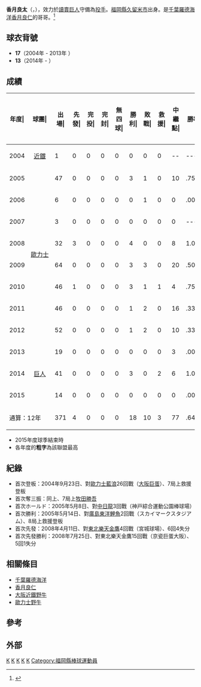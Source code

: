 {{Infobox NPB player|
bgcolor1=#f60|
bgcolor2=#000|
textcolor1=#fff|
textcolor2=#fff|
caption=2011年8月6日、歐力士時代|
name=香月良太|
image=Katsuki ryota.jpg |
width=280|
birthdate= {{birth date and age|1982|7|27}}|
position=投手|
team=|
number=|
bats=右|
throws=右|
debutyear=2004年9月23日|
debutteam=[[大阪巨蛋|大阪巨蛋]]|
statyear=2015年|
stat1label=勝—敗—救援|
stat1value=18—10—3|
stat3label=[[防禦率|防禦率]]|
stat3value=3.88|
stat4label=[[三振|奪三振]]|
stat4value=188|
teams=<nowiki></nowiki>
* 柳川高等学校
* 東芝硬式野球部
* [[大阪近鐵野牛|大阪近鐵野牛]] (2004)
* [[歐力士野牛|歐力士野牛]] (2005 -2012) 
* [[讀賣巨人|讀賣巨人]] (2013 -2016)
}}
'''香月良太'''（{{lang-ja|かつき りょうた}}，{{bd|1982年|7月27日|||X香月}}），效力於[[讀賣巨人|讀賣巨人]]守備為[[投手|投手]]。[[福岡縣|福岡縣]][[久留米市|久留米市]]出身。是[[千葉羅德海洋|千葉羅德海洋]][[香月良仁|香月良仁]]的哥哥。<ref>{{Cite web |url=http://lohas.tenkomori.tv/e167146.html |title=【速報】 ロッテの香月良仁が初勝利！オリックス、香月良太と兄弟対決も：野球・阪神タイガース：播磨のいぢ   |accessdate=2010-05-22 |archive-date=2010-05-02 |archive-url=https://web.archive.org/web/20100502005244/http://lohas.tenkomori.tv/e167146.html |dead-url=no }}</ref>

==球衣背號==
* '''17'''（2004年 - 2013年 ）
* '''13'''（2014年 - ）

==成績==
{| class="wikitable" style="text-align:right; font-size:small"
|-bgcolor="#efefef"
!年度|!!球團|!!出場|!!先發|!!完投|!!完封|!!無四球|!!勝利|!!敗戰|!!救援|!!中繼點|!!勝率|!!打者|!!投球<br>局數|!!被<br>安<br>打|!!被全壘打|!!保送|!!敬遠|!!觸身球|!!三<br>振<br>數|!!暴投|!!犯規|!!失分|!!自<br>責<br>分|!!防<br>禦<br>率|!!WHIP
|-
|style="text-align:center"|2004
|style="text-align:center;white-space:nowrap;"|[[大阪近鐵野牛|近鐵]]
|1||0||0||0||0||0||0||0||--||----||13||2.0||4||0||2||0||1||2||0||0||4||4||18.00||3.00
|-
|style="text-align:center"|2005
|rowspan="8" style="text-align:center;white-space:nowrap;"|[[歐力士野牛|歐力士]]
|47||0||0||0||0||3||1||0||10||.750||197||49.2||39||4||10||2||3||25||0||0||16||13||2.36||0.99
|-
|style="text-align:center"|2006
|6||0||0||0||0||0||1||0||0||.000||27||5.2||5||1||5||0||0||3||0||0||8||8||12.71||1.76
|-
|style="text-align:center"|2007
|3||0||0||0||0||0||0||0||0||----||24||5.0||6||1||2||0||2||0||0||0||4||4||7.20||1.60
|-
|style="text-align:center"|2008
|32||3||0||0||0||4||0||0||8||1.000||191||46.1||43||2||13||1||5||20||0||0||18||16||3.11||1.21
|-
|style="text-align:center"|2009
|64||0||0||0||0||3||3||0||20||.500||268||64.2||65||7||15||2||5||35||1||0||33||30||4.18||1.24
|-
|style="text-align:center;"|2010
|46||1||0||0||0||3||1||1||4||.750||243||56.2||60||3||14||0||4||35||3||0||22||19||3.02||1.31
|-
|style="text-align:center;"|2011
|46||0||0||0||0||1||2||0||16||.333||141||34.0||31||0||6||0||3||15||0||0||9||8||2.12||1.09
|-
|style="text-align:center;"|2012
|52||0||0||0||0||1||2||0||10||.333||176||40.0||42||2||15||1||2||21||0||0||23||23||5.18||1.43
|-
|style="text-align:center;"|2013
|rowspan="3" style="text-align:center;white-space:nowrap;"|[[讀賣巨人|巨人]]
|19||0||0||0||0||0||0||0||3||.000||82||19.0||24||3||5||0||0||8||0||0||13||13||6.16||1.53
|-
|style="text-align:center;"|2014
|41||0||0||0||0||3||0||2||6||1.000||148||36.1||37||1||9||1||1||19||0||0||18||17||4.21||1.27
|-
|style="text-align:center;"|2015
|14||0||0||0||0||0||0||0||0||.000||58||14.1||14||2||2||0||0||5||0||0||9||6||3.77||1.12
|-
!colspan="2"|通算：12年
|371||4||0||0||0||18||10||3||77||.643||1568||373.2||370||26||98||7||26||188||5||0||177||161||3.88||1.25
|}
*  2015年度球季結束時
* 各年度的'''粗字'''為該聯盟最高

==紀錄==
* 首次登板：2004年9月23日、對[[歐力士野牛|歐力士藍浪]]26回戰（[[大阪巨蛋|大阪巨蛋]]）、7局上救援登板
* 首次奪三振：同上、7局上[[牧田勝吾|牧田勝吾]]
* 首次ホールド：2005年5月8日、對[[中日龍|中日龍]]3回戰（神戸綜合運動公園棒球場）
* 首次勝利：2005年5月14日、對[[廣島東洋鯉魚|廣島東洋鯉魚]]2回戰（スカイマークスタジアム）、8局上救援登板
* 首次先發：2008年4月11日、對[[東北樂天金鷹|東北樂天金鷹]]4回戰（宮城球場）、6回4失分
* 首次先發勝利：2008年7月25日、對東北樂天金鷹15回戰（京瓷巨蛋大阪）、5回1失分

==相關條目==
* [[千葉羅德海洋|千葉羅德海洋]]
* [[香月良仁|香月良仁]]
* [[大阪近鐵野牛|大阪近鐵野牛]]
* [[歐力士野牛|歐力士野牛]]

==參考==
<div class="references-small">
<references />
</div>

==外部==
{{台灣棒球維基館}}

{{DEFAULTSORT:Katsuki, Ryota}}
[[Category:日本棒球選手|K]]
[[Category:歐力士野牛隊球員|K]]
[[Category:大阪近鐵野牛隊球員|K]]
[[Category:讀賣巨人隊球員|K]]
[[Category:福岡縣出身人物|K]]
[[Category:福岡縣棒球運動員|Category:福岡縣棒球運動員]]